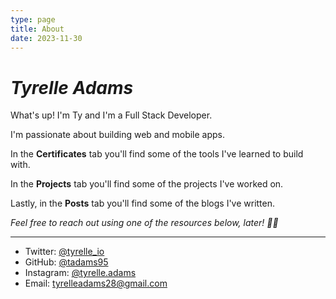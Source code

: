 ```yaml
---
type: page
title: About
date: 2023-11-30
---
```


# _Tyrelle Adams_

What's up! I'm Ty and I'm a Full Stack Developer. 

I'm passionate about building web and mobile apps.

In the **Certificates** tab you'll find some of the tools I've learned to build with.

In the **Projects** tab you'll find some of the projects I've worked on.

Lastly, in the **Posts** tab you'll find some of the blogs I've written.

_Feel free to reach out using one of the resources below, later! ✌🏽_

---

- Twitter: [@tyrelle_io](https://twitter.com/tyrelle_io)
- GitHub: [@tadams95](https://github.com/tadams95)
- Instagram: [@tyrelle.adams](https://instagram.com/tyrelle.adams)
- Email: tyrelleadams28@gmail.com
